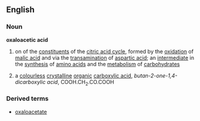 ==English==
===Noun===
'''oxaloacetic acid'''
#{{biochemistry}} on of the [[constituent]]s of the [[citric acid cycle]], formed by the [[oxidation]] of [[malic acid]] and via the [[transamination]] of [[aspartic acid]]; an [[intermediate]] in the [[synthesis]] of [[amino acid]]s and the [[metabolism]] of [[carbohydrate]]s
#{{chemistry}} a [[colourless]] [[crystalline]] [[organic]] [[carboxylic acid]], ''butan-2-one-1,4-dicarboxylic acid'', COOH.CH<sub>2</sub>.CO.COOH
===Derived terms===
*[[oxaloacetate]]
